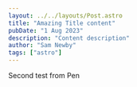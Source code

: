 ---
layout: ../../layouts/Post.astro
title: "Amazing Title content"
pubDate: "1 Aug 2023"
description: "Content description"
author: "Sam Newby"
tags: ["astro"]
---

Second test from Pen